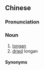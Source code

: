 ==Chinese==
{{zh-forms|s=桂圆}}

===Pronunciation===
{{zh-pron
|m=guìyuán
|c=gwai3 jyun4,gwai3 jyun4-2
|g=gui4 yon
|h=pfs=kui-yèn
|j=gui3 ye1
|w=2kue hhyoe
|x=guei4 yenn2
|cat=n
}}

===Noun===
{{zh-noun}}

# [[longan]]
# [[dried]] longan

====Synonyms====
{{zh-dial|龍眼}}